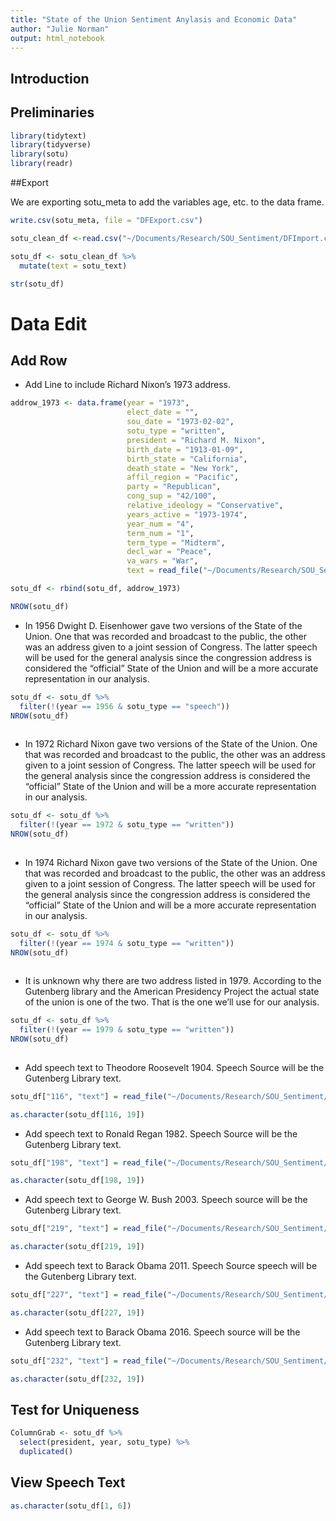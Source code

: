 ```yaml
---
title: "State of the Union Sentiment Anylasis and Economic Data"
author: "Julie Norman"
output: html_notebook
---
```


## Introduction 


## Preliminaries 

```r
library(tidytext)
library(tidyverse)
library(sotu)
library(readr)
```

##Export 

We are exporting sotu_meta to add the variables age, etc. to the data frame.

```r
write.csv(sotu_meta, file = "DFExport.csv")

sotu_clean_df <-read.csv("~/Documents/Research/SOU_Sentiment/DFImport.csv")

```



```r
sotu_df <- sotu_clean_df %>%
  mutate(text = sotu_text)

str(sotu_df)
```

# Data Edit

## Add Row 
- Add Line to include Richard Nixon's 1973 address.
```r
addrow_1973 <- data.frame(year = "1973",
                          elect_date = "",
                          sou_date = "1973-02-02",
                          sotu_type = "written",
                          president = "Richard M. Nixon",
                          birth_date = "1913-01-09",
                          birth_state = "California",
                          death_state = "New York",
                          affil_region = "Pacific",
                          party = "Republican",
                          cong_sup = "42/100",
                          relative_ideology = "Conservative",
                          years_active = "1973-1974", 
                          year_num = "4",
                          term_num = "1",
                          term_type = "Midterm",
                          decl_war = "Peace",
                          va_wars = "War",
                          text = read_file("~/Documents/Research/SOU_Sentiment/Nixon_73.txt"))

sotu_df <- rbind(sotu_df, addrow_1973)

NROW(sotu_df)

```

- In 1956 Dwight D. Eisenhower gave two versions of the State of the Union. One that was recorded and broadcast to the public, the other was an address given to a joint session of Congress. The latter speech will be used for the general analysis since the congression address is considered the "official" State of the Union and will be a more accurate representation in our analysis. 
```r
sotu_df <- sotu_df %>% 
  filter(!(year == 1956 & sotu_type == "speech"))
NROW(sotu_df)
  
```

- In 1972 Richard Nixon gave two versions of the State of the Union. One that was recorded and broadcast to the public, the other was an address given to a joint session of Congress. The latter speech will be used for the general analysis since the congression address is considered the "official" State of the Union and will be a more accurate representation in our analysis. 
```r
sotu_df <- sotu_df %>% 
  filter(!(year == 1972 & sotu_type == "written"))
NROW(sotu_df)
  
```

- In 1974 Richard Nixon gave two versions of the State of the Union. One that was recorded and broadcast to the public, the other was an address given to a joint session of Congress. The latter speech will be used for the general analysis since the congression address is considered the "official" State of the Union and will be a more accurate representation in our analysis. 

```r
sotu_df <- sotu_df %>% 
  filter(!(year == 1974 & sotu_type == "written"))
NROW(sotu_df)
  
```

- It is unknown why there are two address listed in 1979. According to the Gutenberg library and the American Presidency Project the  actual state of the union is one of the two. That is the one we'll use for our analysis. 
```r
sotu_df <- sotu_df %>% 
  filter(!(year == 1979 & sotu_type == "written"))
NROW(sotu_df)
  
```
- Add speech text to Theodore Roosevelt 1904. Speech Source will be the Gutenberg Library text. 

```r
sotu_df["116", "text"] = read_file("~/Documents/Research/SOU_Sentiment/TR_04.txt")

as.character(sotu_df[116, 19])
```


- Add speech text to Ronald Regan 1982. Speech Source will be the Gutenberg Library text. 

```r
sotu_df["198", "text"] = read_file("~/Documents/Research/SOU_Sentiment/Reagan_82.txt")

as.character(sotu_df[198, 19])
```

- Add speech text to George W. Bush 2003. Speech source will be the Gutenberg Library text. 

```r
sotu_df["219", "text"] = read_file("~/Documents/Research/SOU_Sentiment/WBush_03.txt")

as.character(sotu_df[219, 19])
```

- Add speech text to Barack Obama 2011. Speech Source speech will be the Gutenberg Library text. 

```r
sotu_df["227", "text"] = read_file("~/Documents/Research/SOU_Sentiment/Obama_11.txt")

as.character(sotu_df[227, 19])
```

- Add speech text to Barack Obama 2016. Speech source will be the Gutenberg Library text. 

```r
sotu_df["232", "text"] = read_file("~/Documents/Research/SOU_Sentiment/Obama_11.txt")

as.character(sotu_df[232, 19])
```

## Test for Uniqueness 
```r
ColumnGrab <- sotu_df %>% 
  select(president, year, sotu_type) %>%
  duplicated()
```

## View Speech Text 
```r
as.character(sotu_df[1, 6])
```











